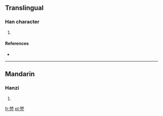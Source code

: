 ==Translingual==

===Han character===
{{Han char|rn=75|rad=木|as=08|sn=12|four=|canj=木木月竹弓 (DDBHN)}}

# {{defn|Han|sort=木08}}

====References====
* {{Han ref|kx=0535.100|dkj=14998|hdz=21227.020|uh=68FE|ud=26878}}

----

==Mandarin==

===Hanzi===
{{cmn-hanzi|pin=[[qióng]] ([[qiong2]]), [[yī]] ([[yi1]])|wg=ch'iung<sup>2</sup>, i<sup>1</sup>}}

# {{defn|Mandarin|sort=木08}}

[[fr:棾]]
[[pl:棾]]